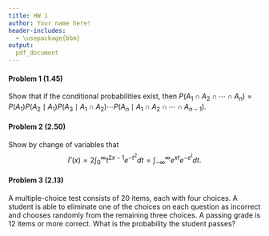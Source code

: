 ```yaml
---
title: HW 1
author: Your name here!
header-includes:
  - \usepackage{bbm}
output:
  pdf_document
---
```


#### Problem 1 (1.45)

Show that if the conditional probabilities exist, then 
$P(A_1 \cap A_2 \cap \cdots \cap A_n) = P(A_1)P(A_2 \mid A_1)P(A_3 \mid A_1 \cap A_2) \cdots P(A_n \mid A_1 \cap A_2 \cap \cdots \cap A_{n-1})$. 




\pagebreak

#### Problem 2 (2.50)

Show by change of variables that 
$$\Gamma(x) = 2\int_{0}^{\infty} t^{2x-1}e^{-t^2}dt = \int_{-\infty}^{\infty}e^{xt}e^{-e^t}dt.$$ 





\pagebreak

#### Problem 3 (2.13)

A multiple-choice test consists of $20$ items, each with four choices. A student is able to eliminate one of the choices on each question as incorrect and chooses randomly from the remaining three choices. A passing grade is $12$ items or more correct. What is the probability the student passes?  



